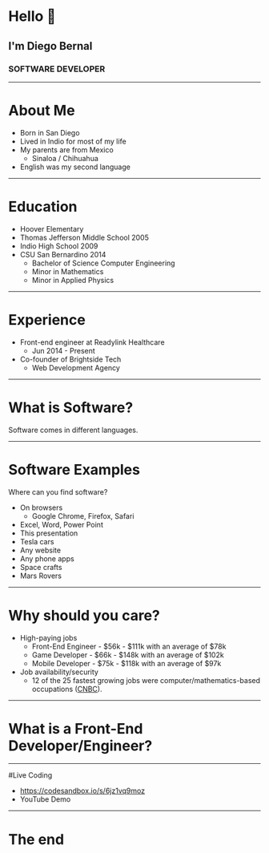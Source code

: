 

<Head>
  <title>Career Day Presentaion | What is software?</title>
</Head>

# Hello :wave:
## I'm Diego Bernal
### SOFTWARE DEVELOPER

---

# About Me

* Born in San Diego
* Lived in Indio for most of my life
* My parents are from Mexico
    * Sinaloa / Chihuahua
* English was my second language

---

# Education
* Hoover Elementary 
* Thomas Jefferson Middle School 2005
* Indio High School 2009
* CSU San Bernardino 2014
    * Bachelor of Science Computer Engineering
    * Minor in Mathematics
    * Minor in Applied Physics

---

# Experience

* Front-end engineer at Readylink Healthcare
    * Jun 2014 - Present
* Co-founder of Brightside Tech
    * Web Development Agency
---


# What is Software?

<WhatIsSoftware/>

Software comes in different languages.

---

# Software Examples

Where can you find software?
* On browsers
    * Google Chrome, Firefox, Safari
* Excel, Word, Power Point
* This presentation
* Tesla cars
* Any website
* Any phone apps
* Space crafts
* Mars Rovers

---

# Why should you care?

* High-paying jobs
    * Front-End Engineer - $56k - $111k with an average of $78k
    * Game Developer - $66k - $148k with an average of $102k
    * Mobile Developer - $75k - $118k with an average of $97k
* Job availability/security
    * 12 of the 25 fastest growing jobs were computer/mathematics-based occupations ([CNBC](https://www.cnbc.com/2018/12/11/payscale-the-25-fastest-growing-jobs-of-2018.html)).

---

# What is a Front-End Developer/Engineer?

---

#Live Coding

* https://codesandbox.io/s/6jz1vq9moz
* YouTube Demo

---
# The end